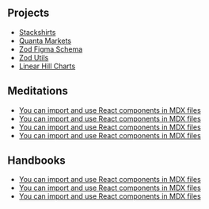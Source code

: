 ## Projects
 
- [Stackshirts](https://www.stackshirts.com)
- [Quanta Markets](https://www.stackshirts.com)
- [Zod Figma Schema](https://www.stackshirts.com)
- [Zod Utils](https://www.stackshirts.com)
- [Linear Hill Charts](https://www.stackshirts.com)


## Meditations
 
- [You can import and use React components in MDX files](https://www.stackshirts.com)
- [You can import and use React components in MDX files](https://www.stackshirts.com)
- [You can import and use React components in MDX files](https://www.stackshirts.com)
- [You can import and use React components in MDX files](https://www.stackshirts.com)

## Handbooks
 
- [You can import and use React components in MDX files](https://www.stackshirts.com)
- [You can import and use React components in MDX files](https://www.stackshirts.com)
- [You can import and use React components in MDX files](https://www.stackshirts.com)
